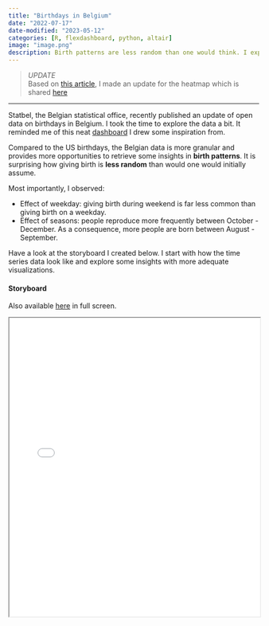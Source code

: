 ```yaml
---
title: "Birthdays in Belgium"
date: "2022-07-17"
date-modified: "2023-05-12"
categories: [R, flexdashboard, python, altair]
image: "image.png"
description: Birth patterns are less random than one would think. I explored daily birth data and discuss the impact of weekdays and months.
---
```


> _UPDATE_  
> Based on [this article](https://www.nieuwsblad.be/cnt/dmf20230509_97670703), 
> I made an update for the heatmap which is shared [here](._rproj_be_birthdays/heatmap.html)

---

Statbel, the Belgian statistical office, recently published an update of open data on birthdays in Belgium.
I took the time to explore the data a bit. It reminded me of this neat
[dashboard](https://public.tableau.com/app/profile/bo.mccready8742/viz/TheMostCommonBirthdaysintheUnitedStates/CommonBirthdays)
I drew some inspiration from. 

Compared to the US birthdays, the Belgian data is more granular and provides more opportunities to 
retrieve some insights in **birth patterns**. It is surprising how 
giving birth is **less random** than would one would initially assume.

Most importantly, I observed: 

- Effect of weekday: giving birth during weekend is far less common than giving birth on a weekday.
- Effect of seasons: people reproduce more frequently between October - December. As a consequence, more people are born between August - September. 

Have a look at the storyboard I created below. I start with how the time 
series data look like and explore some insights with more adequate visualizations.


#### Storyboard

Also available [here](./_rproj_be_birthdays/birthdays_storyboard.html) in full screen.

::: {.column-body-outset}
<iframe src="_rproj_be_birthdays/birthdays_storyboard.html" height="600" width="100%"></iframe>
:::
